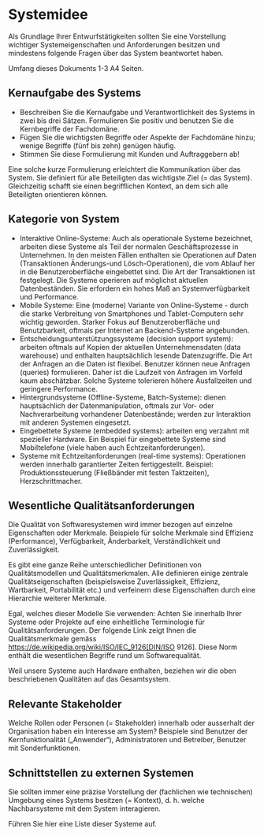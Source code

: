 # Systemidee
Als Grundlage Ihrer Entwurfstätigkeiten sollten Sie eine Vorstellung wichtiger Systemeigenschaften und Anforderungen besitzen und mindestens folgende Fragen über das System beantwortet haben.

Umfang dieses Dokuments 1-3 A4 Seiten.

## Kernaufgabe des Systems
- Beschreiben Sie die Kernaufgabe und Verantwortlichkeit des Systems in zwei bis drei Sätzen. Formulieren Sie positiv und benutzen Sie die Kernbegriffe der Fachdomäne.
- Fügen Sie die wichtigsten Begriffe oder Aspekte der Fachdomäne hinzu; wenige Begriffe (fünf bis zehn) genügen häufig.
- Stimmen Sie diese Formulierung mit Kunden und Auftraggebern ab!

Eine solche kurze Formulierung erleichtert die Kommunikation über das System. Sie definiert für alle Beteiligten das wichtigste Ziel (= das System). Gleichzeitig schafft sie einen begrifflichen Kontext, an dem sich alle Beteiligten orientieren können.

## Kategorie von System

- Interaktive Online-Systeme: Auch als operationale Systeme bezeichnet, arbeiten diese Systeme als Teil der normalen Geschäftsprozesse in Unternehmen. In den meisten Fällen enthalten sie Operationen auf Daten (Transaktionen Änderungs-und Lösch-Operationen), die vom Ablauf her in die Benutzeroberfläche eingebettet sind. Die Art der Transaktionen ist festgelegt. Die Systeme operieren auf möglichst aktuellen Datenbeständen. Sie erfordern ein hohes Maß an Systemverfügbarkeit und Performance.
- Mobile Systeme: Eine (moderne) Variante von Online-Systeme - durch die starke Verbreitung von Smartphones und Tablet-Computern sehr wichtig geworden. Starker Fokus auf Benutzeroberfläche und Benutzbarkeit, oftmals per Internet an Backend-Systeme angebunden.
- Entscheidungsunterstützungssysteme (decision support system): arbeiten oftmals auf Kopien der aktuellen Unternehmensdaten (data warehouse) und enthalten hauptsächlich lesende Datenzugriffe. Die Art der Anfragen an die Daten ist flexibel. Benutzer können neue Anfragen (queries) formulieren. Daher ist die Laufzeit von Anfragen im Vorfeld kaum abschätzbar. Solche Systeme tolerieren höhere Ausfallzeiten und geringere Performance.
- Hintergrundsysteme (Offline-Systeme, Batch-Systeme): dienen hauptsächlich der Datenmanipulation, oftmals zur Vor- oder Nachverarbeitung vorhandener Datenbestände; werden zur Interaktion mit anderen Systemen eingesetzt.
- Eingebettete Systeme (embedded systems): arbeiten eng verzahnt mit spezieller Hardware. Ein Beispiel für eingebettete Systeme sind Mobiltelefone (viele haben auch Echtzeitanforderungen).
- Systeme mit Echtzeitanforderungen (real-time systems): Operationen werden innerhalb garantierter Zeiten fertiggestellt. Beispiel: Produktionssteuerung (Fließbänder mit festen Taktzeiten), Herzschrittmacher.


## Wesentliche Qualitätsanforderungen

Die Qualität von Softwaresystemen wird immer bezogen auf einzelne Eigenschaften oder Merkmale. Beispiele für solche Merkmale sind Effizienz (Performance), Verfügbarkeit, Änderbarkeit, Verständlichkeit und Zuverlässigkeit.

Es gibt eine ganze Reihe unterschiedlicher Definitionen von Qualitätsmodellen und Qualitätsmerkmalen. Alle definieren einige zentrale Qualitätseigenschaften (beispielsweise Zuverlässigkeit, Effizienz, Wartbarkeit, Portabilität etc.) und verfeinern diese Eigenschaften durch eine Hierarchie weiterer Merkmale.

Egal, welches dieser Modelle Sie verwenden: Achten Sie innerhalb Ihrer Systeme oder Projekte auf eine einheitliche Terminologie für Qualitätsanforderungen. Der folgende Link zeigt Ihnen die Qualitätsmerkmale gemäss https://de.wikipedia.org/wiki/ISO/IEC_9126[DIN/ISO 9126]. Diese Norm enthält die wesentlichen Begriffe rund um Softwarequalität.

Weil unsere Systeme auch Hardware enthalten, beziehen wir die oben beschriebenen Qualitäten auf das Gesamtsystem.


## Relevante Stakeholder

Welche Rollen oder Personen (= Stakeholder) innerhalb oder ausserhalt der Organisation haben ein Interesse am System? Beispiele sind Benutzer der Kernfunktionalität („Anwender“), Administratoren und Betreiber, Benutzer mit
Sonderfunktionen.


## Schnittstellen zu externen Systemen

Sie sollten immer eine präzise Vorstellung der (fachlichen wie technischen) Umgebung eines Systems besitzen (= Kontext), d. h. welche Nachbarsysteme mit dem System interagieren.

Führen Sie hier eine Liste dieser Systeme auf.
